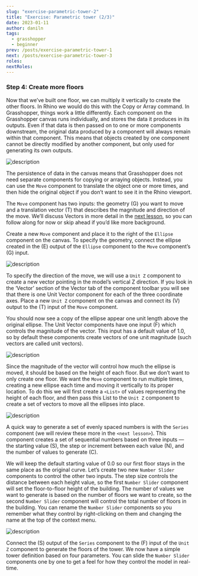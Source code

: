 ```yaml
---
slug: "exercise-parametric-tower-2"
title: "Exercise: Parametric tower (2/3)"
date: 2023-01-11
author: daniln
tags:
  - grasshopper
  - beginner
prev: /posts/exercise-parametric-tower-1
next: /posts/exercise-parametric-tower-3
roles:
nextRoles:
---
```


### Step 4: Create more floors

Now that we’ve built one floor, we can multiply it vertically to create the other floors. In Rhino we would do this with the Copy or Array command. In Grasshopper, things work a little differently. Each component on the Grasshopper canvas runs individually, and stores the data it produces in its outputs. Even if that data is then passed on to one or more components downstream, the original data produced by a component will always remain within that component. This means that objects created by one component cannot be directly modified by another component, but only used for generating its own outputs.

![description](/images/4-4-8.png#img-left)

The persistence of data in the canvas means that Grasshopper does not need separate components for copying or arraying objects. Instead, you can use the `Move` component to translate the object one or more times, and then hide the original object if you don’t want to see it in the Rhino viewport.

The `Move` component has two inputs: the geometry (G) you want to move and a translation vector (T) that describes the magnitude and direction of the move. We’ll discuss Vectors in more detail in the [next lesson](), so you can follow along for now or skip ahead if you’d like more background.

Create a new `Move` component and place it to the right of the `Ellipse` component on the canvas. To specify the geometry, connect the ellipse created in the (E) output of the `Ellipse` component to the `Move` component’s (G) input.

![description](/images/4-4-9.png#img-left)

To specify the direction of the move, we will use a `Unit Z` component to create a new vector pointing in the model’s vertical Z direction. If you look in the ‘Vector’ section of the Vector tab of the component toolbar you will see that there is one Unit Vector component for each of the three coordinate axes. Place a new `Unit Z` component on the canvas and connect its (V) output to the (T) input of the `Move` component.

You should now see a copy of the ellipse appear one unit length above the original ellipse. The Unit Vector components have one input (F) which controls the magnitude of the vector. This input has a default value of 1.0, so by default these components create vectors of one unit magnitude (such vectors are called unit vectors).

![description](/images/4-4-10.png)

Since the magnitude of the vector will control how much the ellipse is moved, it should be based on the height of each floor. But we don’t want to only create one floor. We want the `Move` component to run multiple times, creating a new ellipse each time and moving it vertically to its proper location. To do this we will first create a `<List>` of values representing the height of each floor, and then pass this List to the `Unit Z` component to create a set of vectors to move all the ellipses into place.

![description](/images/4-4-11.png#img-left)

A quick way to generate a set of evenly spaced numbers is with the `Series` component (we will review these more in the `<next lesson>`). This component creates a set of sequential numbers based on three inputs — the starting value (S), the step or increment between each value (N), and the number of values to generate (C).

We will keep the default starting value of 0.0 so our first floor stays in the same place as the original curve. Let’s create two new `Number Slider` components to control the other two inputs. The step size controls the distance between each height value, so the first `Number Slider` component will set the floor-to-floor height of the building. The number of values we want to generate is based on the number of floors we want to create, so the second `Number Slider` component will control the total number of floors in the building. You can rename the `Number Slider` components so you remember what they control by right-clicking on them and changing the name at the top of the context menu.

![description](/images/4-4-12.png)

Connect the (S) output of the `Series` component to the (F) input of the `Unit Z` component to generate the floors of the tower. We now have a simple tower definition based on four parameters. You can slide the `Number Slider` components one by one to get a feel for how they control the model in real-time.